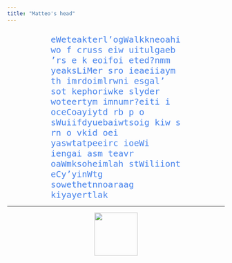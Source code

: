```yaml
---
title: "Matteo's head"
---
```





<div class="boxed"; style="color:#4582EC; text-align:left; font-size:20px; font-family:monospace; margin-top:5%; margin-left:20%; margin-right:20%">
eWeteakterl’ogWalkkneoahiwo f cruss eiw uitulgaeb ’rs e k eoifoi  eted?nmm yeaksLiMer sro ieaeiiaym th imrdoimlrwni esgal’ sot kephoriwke slyder woteertym imnumr?eiti i oceCoayiytd rb p o sWuiifdyuebaiwtsoig kiw s rn o vkid oei yaswtatpeeirc ioeWi iengai asm teavr oaWmksoheimlah stWiliiont eCy’yinWtg sowethetnnoaraag kiyayertlak
</div>

---

<p align="center">
  <img height="100" src="assets/alien.gif"/>
</p>
